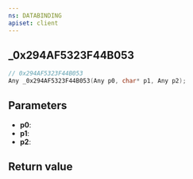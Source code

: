 ```yaml
---
ns: DATABINDING
apiset: client
---
```

## _0x294AF5323F44B053

```c
// 0x294AF5323F44B053
Any _0x294AF5323F44B053(Any p0, char* p1, Any p2);
```


## Parameters
* **p0**:
* **p1**:
* **p2**:

## Return value